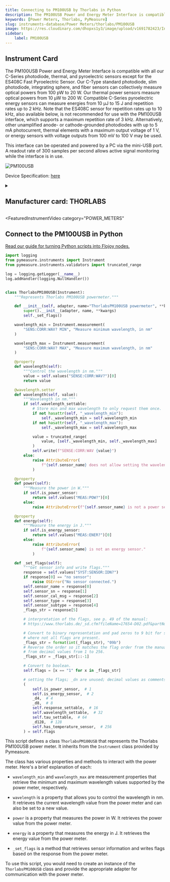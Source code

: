 ```yaml
---
title: Connecting to PM100USB by Thorlabs in Python
description: The PM100USB Power and Energy Meter Interface is compatible with all our C-Series photodiode, thermal, and pyroelectric sensors except for the ES408C Fast Pyroelectric Sensor. Our C-Type standard photodiode, slim photodiode, integrating sphere, and fiber sensors can collectively measure optical powers from 100 pW to 20 W. Our thermal power sensors measure optical powers from 10 µW to 200 W. Compatible C-Series pyroelectric energy sensors can measure energies from 10 µJ to 15 J and repetition rates up to 2 kHz. Note that the ES408C sensor for repetition rates up to 10 kHz, also available below, is not recommended for use with the PM100USB interface, which supports a maximum repetition rate of 3 kHz. Alternatively, other unamplified anode- or cathode-grounded photodiodes with up to 5 mA photocurrent, thermal elements with a maximum output voltage of 1 V, or energy sensors with voltage outputs from 100 mV to 100 V may be used.  This interface can be operated and powered by a PC via the mini-USB port. A readout rate of 300 samples per second allows active signal monitoring while the interface is in use.
keywords: [Power Meters, Thorlabs, PyMeasure] 
slug: instruments-database/Power Meters/thorlabs/PM100USB 
image: https://res.cloudinary.com/dhopxs1y3/image/upload/v1691782423/Instruments/Power%20Meters/PM100USB/PM100USB.jpg
sidebar:
    label: PM100USB 
---
```



## Instrument Card

The PM100USB Power and Energy Meter Interface is compatible with all our C-Series photodiode, thermal, and pyroelectric sensors except for the ES408C Fast Pyroelectric Sensor. Our C-Type standard photodiode, slim photodiode, integrating sphere, and fiber sensors can collectively measure optical powers from 100 pW to 20 W. Our thermal power sensors measure optical powers from 10 µW to 200 W. Compatible C-Series pyroelectric energy sensors can measure energies from 10 µJ to 15 J and repetition rates up to 2 kHz. Note that the ES408C sensor for repetition rates up to 10 kHz, also available below, is not recommended for use with the PM100USB interface, which supports a maximum repetition rate of 3 kHz. Alternatively, other unamplified anode- or cathode-grounded photodiodes with up to 5 mA photocurrent, thermal elements with a maximum output voltage of 1 V, or energy sensors with voltage outputs from 100 mV to 100 V may be used.

This interface can be operated and powered by a PC via the mini-USB port. A readout rate of 300 samples per second allows active signal monitoring while the interface is in use.

![PM100USB](https://res.cloudinary.com/dhopxs1y3/image/upload/v1691782423/Instruments/Power%20Meters/PM100USB/PM100USB.jpg)

Device Specification: [here](https://www.thorlabs.com/_sd.cfm?fileName=19570-D02.pdf&partNumber=PM100USB)

<details style={{ marginTop: "15px"}}>
<summary><h2 style={{display:'inline'}}>Manufacturer card: THORLABS</h2></summary>

![THORLABS](https://res.cloudinary.com/dhopxs1y3/image/upload/v1692126009/Instruments/Vendor%20Logos/Thorlabs.png)

Thorlabs, Inc. is an American privately held optical equipment company headquartered in Newton, New Jersey. The company was founded in 1989 by Alex Cable, who serves as its current president and CEO. As of 2018, Thorlabs has annual sales of approximately $500 million.

- Headquarters: USA
- Yearly Revenue (millions, USD): 550
- Vendor Website: [here](https://www.thorlabs.com/)

</details>


<FeaturedInstrumentVideo
  category="POWER_METERS"
></FeaturedInstrumentVideo>

## Connect to the PM100USB in Python

[Read our guide for turning Python scripts into Flojoy nodes.](https://docs.flojoy.ai/contribution/blocks/custom-flojoy-block/)



<Tabs>
<TabItem value="Flojoy" label="Flojoy" className="flojoy-instrument-tabs">

<SectionsCard category="POWER_METERS" manufacturer="Thorlabs"></SectionsCard>

</TabItem>
<TabItem value="PyMeasure" label="PyMeasure">


```python
import logging
from pymeasure.instruments import Instrument
from pymeasure.instruments.validators import truncated_range

log = logging.getLogger(__name__)
log.addHandler(logging.NullHandler())


class ThorlabsPM100USB(Instrument):
    """Represents Thorlabs PM100USB powermeter."""

    def __init__(self, adapter, name="ThorlabsPM100USB powermeter", **kwargs):
        super().__init__(adapter, name, **kwargs)
        self._set_flags()

    wavelength_min = Instrument.measurement(
        "SENS:CORR:WAV? MIN", "Measure minimum wavelength, in nm"
    )

    wavelength_max = Instrument.measurement(
        "SENS:CORR:WAV? MAX", "Measure maximum wavelength, in nm"
    )

    @property
    def wavelength(self):
        """Control the wavelength in nm."""
        value = self.values("SENSE:CORR:WAV?")[0]
        return value

    @wavelength.setter
    def wavelength(self, value):
        """Wavelength in nm."""
        if self.wavelength_settable:
            # Store min and max wavelength to only request them once.
            if not hasattr(self, "_wavelength_min"):
                self._wavelength_min = self.wavelength_min
            if not hasattr(self, "_wavelength_max"):
                self._wavelength_max = self.wavelength_max

            value = truncated_range(
                value, [self._wavelength_min, self._wavelength_max]
            )
            self.write(f"SENSE:CORR:WAV {value}")
        else:
            raise AttributeError(
                f"{self.sensor_name} does not allow setting the wavelength."
            )

    @property
    def power(self):
        """Measure the power in W."""
        if self.is_power_sensor:
            return self.values("MEAS:POW?")[0]
        else:
            raise AttributeError(f"{self.sensor_name} is not a power sensor.")

    @property
    def energy(self):
        """Measure the energy in J."""
        if self.is_energy_sensor:
            return self.values("MEAS:ENER?")[0]
        else:
            raise AttributeError(
                f"{self.sensor_name} is not an energy sensor."
            )

    def _set_flags(self):
        """Get sensor info and write flags."""
        response = self.values("SYST:SENSOR:IDN?")
        if response[0] == "no sensor":
            raise OSError("No sensor connected.")
        self.sensor_name = response[0]
        self.sensor_sn = response[1]
        self.sensor_cal_msg = response[2]
        self.sensor_type = response[3]
        self.sensor_subtype = response[4]
        _flags_str = response[5]

        # interpretation of the flags, see p. 49 of the manual:
        # https://www.thorlabs.de/_sd.cfm?fileName=17654-D02.pdf&partNumber=PM100D

        # Convert to binary representation and pad zeros to 9 bit for sensors
        # where not all flags are present.
        _flags_str = format(int(_flags_str), "09b")
        # Reverse the order so it matches the flag order from the manual, i.e.
        # from decimal values from 1 to 256.
        _flags_str = _flags_str[::-1]

        # Convert to boolean.
        self.flags = [x == "1" for x in _flags_str]

        # setting the flags; _dn are unused; decimal values as comments
        (
            self.is_power_sensor,  # 1
            self.is_energy_sensor,  # 2
            _d4,  # 4
            _d8,  # 8
            self.response_settable,  # 16
            self.wavelength_settable,  # 32
            self.tau_settable,  # 64
            _d128,  # 128
            self.has_temperature_sensor,  # 256
        ) = self.flags
```

This script defines a class `ThorlabsPM100USB` that represents the Thorlabs PM100USB power meter. It inherits from the `Instrument` class provided by Pymeasure.

The class has various properties and methods to interact with the power meter. Here's a brief explanation of each:

- `wavelength_min` and `wavelength_max` are measurement properties that retrieve the minimum and maximum wavelength values supported by the power meter, respectively.

- `wavelength` is a property that allows you to control the wavelength in nm. It retrieves the current wavelength value from the power meter and can also be set to a new value.

- `power` is a property that measures the power in W. It retrieves the power value from the power meter.

- `energy` is a property that measures the energy in J. It retrieves the energy value from the power meter.

- `_set_flags` is a method that retrieves sensor information and writes flags based on the response from the power meter.

To use this script, you would need to create an instance of the `ThorlabsPM100USB` class and provide the appropriate adapter for communication with the power meter.

</TabItem>
</Tabs>